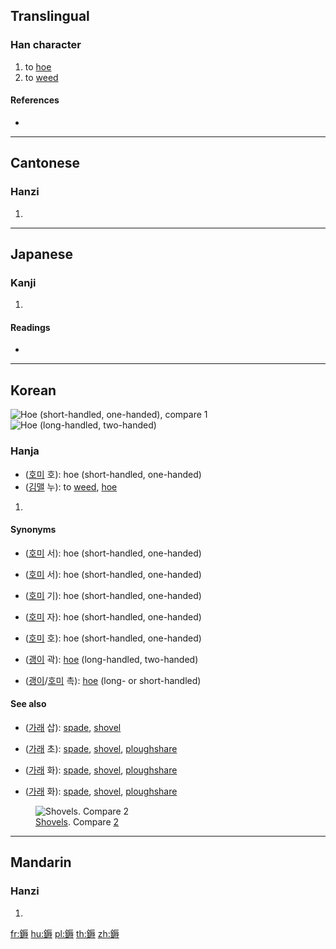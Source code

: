 {{character info/new}}
==Translingual==

===Han character===
{{Han char|rn=167|rad=金|as=10|sn=18|four=81143|canj=CMVI}}

# to [[hoe]]
# to [[weed]]

====References====
* {{Han ref|kx=1316.230|dkj=40700|dj=1816.220|hdz=64239.100|uh=9392|ud=37778|bh=F155|bd=61781}}

----

==Cantonese==

===Hanzi===
{{yue-hanzi|jyut=|y=nau6}}

# {{defn|lang=yue|sort=金10}}

----

==Japanese==

===Kanji===
{{ja-kanji|grade=|rs=金10}}

# {{defn|lang=ja|sort=金10}}

====Readings====
* {{ja-readings|on=[[どう]] (dō), [[じゅく]] (juku)|kun=[[すき]] (suki), [[くさぎる]] (kusagiru)|nanori=}}

----

==Korean==
[[File:Hoe Chrastava CoA.svg|thumb|[[hoe|Hoe]] (short-handled, one-handed), compare [http://krdic.naver.com/search.nhn?kind=all&query=%ED%98%B8%EB%AF%B8]]]
[[File:Hoe Cimer CoA.svg|thumb|[[hoe|Hoe]] (long-handled, two-handed)]]

===Hanja===
{{ko-hanja|hangeul=호|eumhun=|rv=ho|mr=ho|y=ho}}
* ([[호미]] 호): hoe (short-handled, one-handed)
* ([[김매다|김맬]] 누): to [[weed]], [[hoe]]

# {{defn|ko}}

====Synonyms====
* {{l|ko|鋤}} ([[호미]] 서): hoe (short-handled, one-handed)
* {{l|ko|鉏}} ([[호미]] 서): hoe (short-handled, one-handed)
* {{l|ko|錤}} ([[호미]] 기): hoe (short-handled, one-handed)
* {{l|ko|鎡}} ([[호미]] 자): hoe (short-handled, one-handed)
* {{l|ko|鎒}} ([[호미]] 호): hoe (short-handled, one-handed)
* {{l|ko|钁}} ([[괭이]] 곽): [[hoe]] (long-handled, two-handed)
* {{l|ko|钃}} ([[괭이]]/[[호미]] 촉): [[hoe]] (long- or short-handled)

====See also====
* {{l|ko|鍤}} ([[가래]] 삽): [[spade]], [[shovel]]
* {{l|ko|鍬}} ([[가래]] 초): [[spade]], [[shovel]], [[ploughshare]]
* {{l|ko|鏵}} ([[가래]] 화): [[spade]], [[shovel]], [[ploughshare]]
* {{l|ko|鋘}} ([[가래]] 화): [[spade]], [[shovel]], [[ploughshare]]

[[File:Shovels.jpg|thumb|center|[[shovel|Shovel]]s. Compare [http://krdic.naver.com/search.nhn?kind=all&scBtn=true&query=%EA%B0%80%EB%9E%98]]]

----

==Mandarin==

===Hanzi===
{{cmn-hanzi|pin=[[nòu]] ([[nou4]])|wg=nou<sup>4</sup>}}

# {{defn|lang=cmn|sort=金10}}

[[fr:鎒]]
[[hu:鎒]]
[[pl:鎒]]
[[th:鎒]]
[[zh:鎒]]